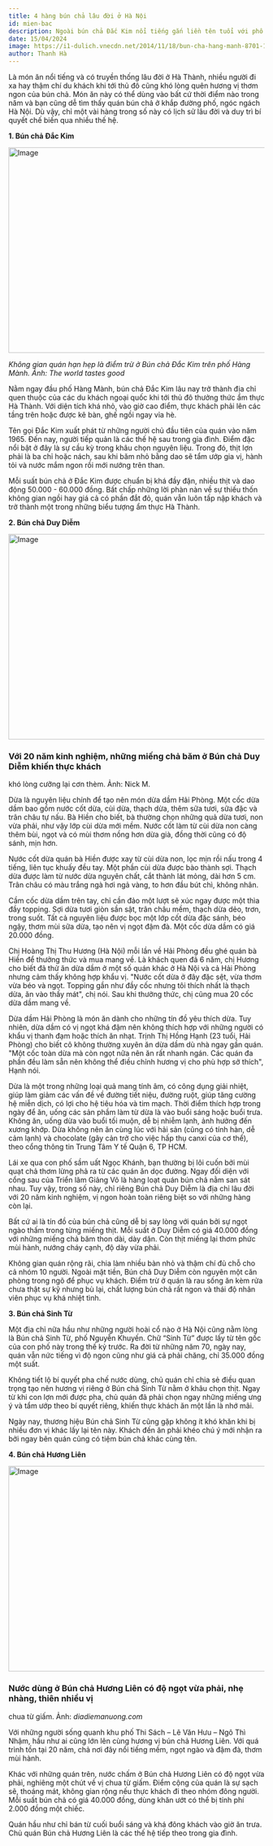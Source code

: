 ```yaml
---
title: 4 hàng bún chả lâu đời ở Hà Nội
id: mien-bac
description: Ngoài bún chả Đắc Kim nổi tiếng gắn liền tên tuổi với phố Hàng Mành, du khách đến Hà Nội còn có thể thưởng thức món ăn này ở các quán khác với bí quyết gia truyền trên dưới 20 năm trong nghề.
date: 15/04/2024
image: https://i1-dulich.vnecdn.net/2014/11/18/bun-cha-hang-manh-8701-1416284157.jpg?w=680&h=0&q=100&dpr=1&fit=crop&s=SiTUHxkebBtE4ggs3IKhqQ
author: Thanh Hà
---
```


Là món ăn nổi tiếng và có truyền thống lâu đời ở Hà Thành, nhiều người đi xa hay thậm chí du khách khi tới thủ đô cũng khó lòng quên hương vị thơm ngon của bún chả. Món ăn này có thể dùng vào bất cứ thời điểm nào trong năm và bạn cũng dễ tìm thấy quán bún chả ở khắp đường phố, ngóc ngách Hà Nội. Dù vậy, chỉ một vài hàng trong số này có lịch sử lâu đời và duy trì bí quyết chế biến qua nhiều thế hệ.

**1. Bún chả Đắc Kim**

<img
	className="!w-full"
	src="https://i1-dulich.vnecdn.net/2014/11/18/bun-cha-hang-manh-8701-1416284157.jpg?w=680&h=0&q=100&dpr=1&fit=crop&s=SiTUHxkebBtE4ggs3IKhqQ"
	width="718"
	height="404"
	alt="Image"
/>

_Không gian quán hạn hẹp là điểm trừ ở Bún chả Đắc Kim trên phố Hàng Mành. Ảnh: The world tastes good_

Nằm ngay đầu phố Hàng Mành, bún chả Đắc Kim lâu nay trở thành địa chỉ quen thuộc của các du khách ngoại quốc khi tới thủ đô thưởng thức ẩm thực Hà Thành. Với diện tích khá nhỏ, vào giờ cao điểm, thực khách phải lên các tầng trên hoặc được kê bàn, ghế ngồi ngay vỉa hè.

Tên gọi Đắc Kim xuất phát từ những người chủ đầu tiên của quán vào năm 1965. Đến nay, người tiếp quản là các thế hệ sau trong gia đình. Điểm đặc nổi bật ở đây là sự cầu kỳ trong khâu chọn nguyên liệu. Trong đó, thịt lợn phải là ba chỉ hoặc nách, sau khi băm nhỏ bằng dao sẽ tẩm ướp gia vị, hành tỏi và nước mắm ngon rồi mới nướng trên than.

Mỗi suất bún chả ở Đắc Kim được chuẩn bị khá đầy đặn, nhiều thịt và dao động 50.000 - 60.000 đồng. Bất chấp những lời phàn nàn về sự thiếu thốn không gian ngồi hay giá cả có phần đắt đỏ, quán vẫn luôn tấp nập khách và trở thành một trong những biểu tượng ẩm thực Hà Thành.

**2. Bún chả Duy Diễm**

<img
	className="!w-full"
	src="https://i1-dulich.vnecdn.net/2014/11/18/bun-cha-duy-diem-9781-1416284157.jpg?w=680&h=0&q=100&dpr=1&fit=crop&s=M7Wu6OurVvGRssjGcXbLFg"
	width="718"
	height="404"
	alt="Image"
/>
### Với 20 năm kinh nghiệm, những miếng chả băm ở Bún chả Duy Diễm khiến thực khách
khó lòng cưỡng lại cơn thèm. Ảnh: Nick M.

Dừa là nguyên liệu chính để tạo nên món dừa dầm Hải Phòng. Một cốc dừa dầm bao gồm nước cốt dừa, cùi dừa, thạch dừa, thêm sữa tươi, sữa đặc và trân châu tự nấu. Bà Hiền cho biết, bà thường chọn những quả dừa tươi, non vừa phải, như vậy lớp cùi dừa mới mềm. Nước cốt làm từ cùi dừa non càng thêm bùi, ngọt và có mùi thơm nồng hơn dừa già, đồng thời cũng có độ sánh, mịn hơn.

Nước cốt dừa quán bà Hiền được xay từ cùi dừa non, lọc mịn rồi nấu trong 4 tiếng, liên tục khuấy đều tay. Một phần cùi dừa được bào thành sợi. Thạch dừa được làm từ nước dừa nguyên chất, cắt thành lát mỏng, dài hơn 5 cm. Trân châu có màu trắng ngà hơi ngả vàng, to hơn đầu bút chì, không nhân.

Cầm cốc dừa dầm trên tay, chỉ cần đảo một lượt sẽ xúc ngay được một thìa đầy topping. Sợi dừa tươi giòn sần sật, trân châu mềm, thạch dừa dẻo, trơn, trong suốt. Tất cả nguyên liệu được bọc một lớp cốt dừa đặc sánh, béo ngậy, thơm mùi sữa dừa, tạo nên vị ngọt đậm đà. Một cốc dừa dầm có giá 20.000 đồng.

Chị Hoàng Thị Thu Hương (Hà Nội) mỗi lần về Hải Phòng đều ghé quán bà Hiền để thưởng thức và mua mang về. Là khách quen đã 6 năm, chị Hương cho biết đã thử ăn dừa dầm ở một số quán khác ở Hà Nội và cả Hải Phòng nhưng cảm thấy không hợp khẩu vị. "Nước cốt dừa ở đây đặc sệt, vừa thơm vừa béo và ngọt. Topping gần như đầy cốc nhưng tôi thích nhất là thạch dừa, ăn vào thấy mát", chị nói. Sau khi thưởng thức, chị cũng mua 20 cốc dừa dầm mang về.

Dừa dầm Hải Phòng là món ăn dành cho những tín đồ yêu thích dừa. Tuy nhiên, dừa dầm có vị ngọt khá đậm nên không thích hợp với những người có khẩu vị thanh đạm hoặc thích ăn nhạt. Trịnh Thị Hồng Hạnh (23 tuổi, Hải Phòng) cho biết cô không thường xuyên ăn dừa dầm dù nhà ngay gần quán. "Một cốc toàn dừa mà còn ngọt nữa nên ăn rất nhanh ngán. Các quán đa phần đều làm sẵn nên không thể điều chỉnh hương vị cho phù hợp sở thích", Hạnh nói.

Dừa là một trong những loại quả mang tính âm, có công dụng giải nhiệt, giúp làm giảm các vấn đề về đường tiết niệu, đường ruột, giúp tăng cường hệ miễn dịch, có lợi cho hệ tiêu hóa và tim mạch. Thời điểm thích hợp trong ngày để ăn, uống các sản phầm làm từ dừa là vào buổi sáng hoặc buổi trưa. Không ăn, uống dừa vào buổi tối muộn, dễ bị nhiễm lạnh, ảnh hưởng đến xương khớp. Dừa không nên ăn cùng lúc với hải sản (cũng có tính hàn, dễ cảm lạnh) và chocolate (gây cản trở cho việc hấp thụ canxi của cơ thể), theo cổng thông tin Trung Tâm Y tế Quận 6, TP HCM.

Lái xe qua con phố sầm uất Ngọc Khánh, bạn thường bị lôi cuốn bởi mùi quạt chả thơm lừng phả ra từ các quán ăn dọc đường. Ngay đối diện với cổng sau của Triển lãm Giảng Võ là hàng loạt quán bún chả nằm san sát nhau. Tuy vậy, trong số này, chỉ riêng Bún chả Duy Diễm là địa chỉ lâu đời với 20 năm kinh nghiệm, vị ngon hoàn toàn riêng biệt so với những hàng còn lại.

Bất cứ ai là tín đồ của bún chả cũng dễ bị say lòng với quán bởi sự ngọt ngào thấm trong từng miếng thịt. Mỗi suất ở Duy Diễm có giá 40.000 đồng với những miếng chả băm thon dài, dày dặn. Còn thịt miếng lại thơm phức mùi hành, nướng cháy cạnh, độ dày vừa phải.

Không gian quán rộng rãi, chia làm nhiều bàn nhỏ và thậm chí đủ chỗ cho cả nhóm 10 người. Ngoài mặt tiền, Bún chả Duy Diễm còn nguyên một căn phòng trong ngõ để phục vụ khách. Điểm trừ ở quán là rau sống ăn kèm rửa chưa thật sự kỹ nhưng bù lại, chất lượng bún chả rất ngon và thái độ nhân viên phục vụ khá nhiệt tình.

**3. Bún chả Sinh Từ**

Một địa chỉ nữa hầu như những người hoài cổ nào ở Hà Nội cũng nằm lòng là Bún chả Sinh Từ, phố Nguyễn Khuyến. Chữ “Sinh Từ” được lấy từ tên gốc của con phố này trong thế kỷ trước. Ra đời từ những năm 70, ngày nay, quán vẫn nức tiếng vì độ ngon cũng như giá cả phải chăng, chỉ 35.000 đồng một suất.

Không tiết lộ bí quyết pha chế nước dùng, chủ quán chỉ chia sẻ điều quan trọng tạo nên hương vị riêng ở Bún chả Sinh Từ nằm ở khâu chọn thịt. Ngay từ khi con lợn mới được pha, chủ quán đã phải chọn ngay những miếng ưng ý và tẩm ướp theo bí quyết riêng, khiến thực khách ăn một lần là nhớ mãi.

Ngày nay, thương hiệu Bún chả Sinh Từ cũng gặp không ít khó khăn khi bị nhiều đơn vị khác lấy lại tên này. Khách đến ăn phải khéo chú ý mới nhận ra bởi ngay bên quán cũng có tiệm bún chả khác cùng tên.

**4. Bún chả Hương Liên**

<img
	className="!w-full"
	src="https://i1-dulich.vnecdn.net/2014/11/18/bun-cha-huong-lien-9664-1416284159.jpg?w=680&h=0&q=100&dpr=1&fit=crop&s=y8YwsW_3uwmyG0lA2zf1MA"
	width="718"
	height="404"
	alt="Image"
/>
### Nước dùng ở Bún chả Hương Liên có độ ngọt vừa phải, nhẹ nhàng, thiên nhiều vị
chua từ giấm. Ảnh: *diadiemanuong.com*

Với những người sống quanh khu phố Thi Sách – Lê Văn Hưu – Ngô Thì Nhậm, hầu như ai cũng lớn lên cùng hương vị bún chả Hương Liên. Với quá trình tồn tại 20 năm, chả nơi đây nổi tiếng mềm, ngọt ngào và đậm đà, thơm mùi hành.

Khác với những quán trên, nước chấm ở Bún chả Hương Liên có độ ngọt vừa phải, nghiêng một chút về vị chua từ giấm. Điểm cộng của quán là sự sạch sẽ, thoáng mát, không gian rộng nếu thực khách đi theo nhóm đông người. Mỗi suất bún chả có giá 40.000 đồng, dùng khăn ướt có thể bị tính phí 2.000 đồng một chiếc.

Quán hầu như chỉ bán từ cuối buổi sáng và khá đông khách vào giờ ăn trưa. Chủ quán Bún chả Hương Liên là các thế hệ tiếp theo trong gia đình.
